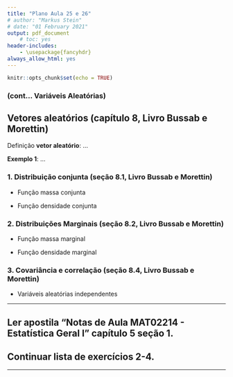 ```yaml
---
title: "Plano Aula 25 e 26"
# author: "Markus Stein"
# date: "01 February 2021"
output: pdf_document
    # toc: yes
header-includes:
    - \usepackage{fancyhdr}
always_allow_html: yes
---
```

\addtolength{\headheight}{1.0cm}
\pagestyle{fancyplain} 
\lhead{\includegraphics[height=1.5cm]{logoIME.png}}
\rhead{\includegraphics[height=1.5cm]{images.jpg}}
\chead{UNIVERSIDADE FEDERAL DO RIO GRANDE DO SUL \\
INSTITUTO DE MATEMÁTICA E ESTATÍSTICA \\
DEPARTAMENTO DE ESTATÍSTICA \\
\vspace{0.3cm}
MAT02214 - Estatística Geral 1 - 2022/1
}
\renewcommand{\headrulewidth}{0pt} 

```r
knitr::opts_chunk$set(echo = TRUE)
```

### (cont... Variáveis Aleatórias)
## Vetores aleatórios (capítulo 8, Livro Bussab e Morettin)

Definição **vetor aleatório**: ... 

<!-- quando o espaço amostral associado a uma $v.a.$ puder assumir valores reais, $\Omega_X \subseteq \mathbb{R}$, ou infinito, denominamos v.a. contínua. -->

**Exemplo 1**: ...

<!-- $X$: duração de vida de um tipo de lâmpada, $X \in (0, \infty)$. -->
<!-- , $X \sim Normal(\mu, \sigma^2)$. $E(X) = \mu$.   -->

### 1. Distribuição conjunta (seção 8.1, Livro Bussab e Morettin)

* Função massa conjunta 

* Função densidade conjunta

<!-- * Geralmente os espaços amostrais, $\Omega$, de experimentos envolvendo observação de v.a. contínuas coincidem com o espaço da própria v.a., $\Omega_X$. -->
<!--     + No **exemplo 1**: $\Omega = \Omega_X = (0, \infty)$ -->
<!--     + No **exemplo 2**: $\Omega = \Omega_X = \mathbb{R}$ -->

<!-- * Como representar a distribuição de probabilidade de uma v.a. contínua? -->

### 2. Distribuições Marginais (seção 8.2, Livro Bussab e Morettin)

* Função massa marginal 

* Função densidade marginal

<!-- Definição **função densidade de probabilidade**: a função $f: \Omega_X \rightarrow  [0,1]$ não negativa, $f(x) \geq 0$  para todo $x \in (- \infty, \infty)$, e $\int_{- \infty}^{ \infty} f(x) \: dx = 1$, é denominada função densidade de probabilidade. -->

<!-- * Probabilidades estão associadas a áreas para v.a. contínuas. -->
<!--     + A probabilidade de uma v.a. contínua $X$ assumir um particular valor é igual a zero, $P(X=x) = 0$ para todos $X \in \Omega_X$. -->

<!-- e Variância (seção 7.2, Livro Bussab e Morettin) -->
<!-- * Valor esperado, ou média - $E(X) = \int_{- \infty}^{ \infty} x \: f(x) \: dx$; -->
<!-- * Variância - $V(X) =  E \left\{ \left[ x - E(X) \right]^2 \right\} = E(X^2) - \left[ E(X) \right]^2 = \int_{- \infty}^{ \infty} \left[ x - E(X) \right]^2 \: f(x) \: dx$; -->
<!-- * Proprieadades: ... . -->

### 3. Covariância e correlação (seção 8.4, Livro Bussab e Morettin)

<!-- Definição **função de distribuição**: a função $F: \Omega_X \rightarrow  [0,1]$ tal que $F(x) = P(X \leq  x) = \int_{- \infty}^{x} f(y) \: dy$ é denominada funçao de distribuição (acumulada). -->

<!-- * Propriedades: $lim_{x \rightarrow \infty} F(x) = 1$ e $lim_{x \rightarrow - \infty} F(x) = 0$; -->
<!--     + $P(a \leq X \leq b) = F(b) - F(a)$; -->
<!--     + $F(x)$ existe para todos os números reais, diferente da f.d.p.. -->

* Variáveis aleatórias independentes

\vspace{0.5cm}

***
<!-- ## Ler slides e ver vídeos da semana 14. -->
## Ler apostila "Notas de Aula MAT02214 - Estatística Geral I" capítulo 5 seção 1.
## Continuar lista de exercícios 2-4.
***  
